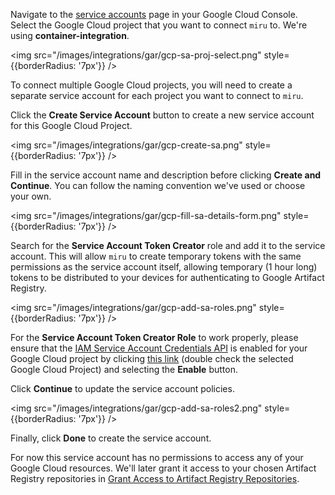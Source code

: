Navigate to the [service accounts](https://console.cloud.google.com/projectselector2/iam-admin/serviceaccounts) page in your Google Cloud Console. Select the Google Cloud project that you want to connect `miru` to. We're using **container-integration**. 

<img src="/images/integrations/gar/gcp-sa-proj-select.png" style={{borderRadius: '7px'}} />

<Note> To connect multiple Google Cloud projects, you will need to create a separate service account for each project you want to connect to `miru`. </Note>

Click the **Create Service Account** button to create a new service account for this Google Cloud Project.

<img src="/images/integrations/gar/gcp-create-sa.png" style={{borderRadius: '7px'}} />

Fill in the service account name and description before clicking **Create and Continue**. You can follow the naming convention we've used or choose your own.

<img src="/images/integrations/gar/gcp-fill-sa-details-form.png" style={{borderRadius: '7px'}} />


Search for the **Service Account Token Creator** role and add it to the service account. This will allow `miru` to create temporary tokens with the same permissions as the service account itself, allowing temporary (1 hour long) tokens to be distributed to your devices for authenticating to Google Artifact Registry.

<img src="/images/integrations/gar/gcp-add-sa-roles.png" style={{borderRadius: '7px'}} />

<Warning> For the **Service Account Token Creator Role** to work properly, please ensure that the [IAM Service Account Credentials API](https://console.cloud.google.com/apis/library/iamcredentials.googleapis.com) is enabled for your Google Cloud project by clicking [this link](https://console.cloud.google.com/apis/library/iamcredentials.googleapis.com) (double check the selected Google Cloud Project) and selecting the **Enable** button. </Warning>

Click **Continue** to update the service account policies.

<img src="/images/integrations/gar/gcp-add-sa-roles2.png" style={{borderRadius: '7px'}} />

Finally, click **Done** to create the service account. 

For now this service account has no permissions to access any of your Google Cloud resources. We'll later grant it access to your chosen Artifact Registry repositories in [Grant Access to Artifact Registry Repositories](http://docs.miruml.com/pages/integrations/gar#grant-access-to-artifact-registry-repositories).